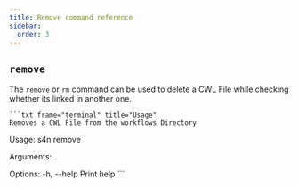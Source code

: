 ```yaml
--- 
title: Remove command reference
sidebar:
  order: 3
---
```


## `remove`
The `remove` or `rm` command can be used to delete a CWL File while checking whether its linked in another one. 

    ```txt frame="terminal" title="Usage"
    Removes a CWL File from the workflows Directory

Usage: s4n remove <FILE>

Arguments:
  <FILE>  

Options:
  -h, --help  Print help
    ```